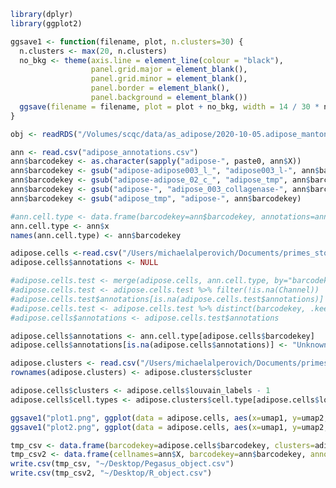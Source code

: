 ```r
library(dplyr)
library(ggplot2)
```

```r
ggsave1 <- function(filename, plot, n.clusters=30) {
  n.clusters <- max(20, n.clusters)
  no_bkg <- theme(axis.line = element_line(colour = "black"),
                  panel.grid.major = element_blank(),
                  panel.grid.minor = element_blank(),
                  panel.border = element_blank(),
                  panel.background = element_blank()) 
  ggsave(filename = filename, plot = plot + no_bkg, width = 14 / 30 * n.clusters, height = 10) #saves plot with custom dimensions 
}
```



```r
obj <- readRDS("/Volumes/scqc/data/as_adipose/2020-10-05.adipose_manton.RDS")
```

```r
ann <- read.csv("adipose_annotations.csv")
ann$barcodekey <- as.character(sapply("adipose-", paste0, ann$X))
ann$barcodekey <- gsub("adipose-adipose003_l_", "adipose003_l-", ann$barcodekey)
ann$barcodekey <- gsub("adipose-adipose_02_c_", "adipose_tmp", ann$barcodekey)
ann$barcodekey <- gsub("adipose-", "adipose_003_collagenase-", ann$barcodekey)
ann$barcodekey <- gsub("adipose_tmp", "adipose-", ann$barcodekey)

#ann.cell.type <- data.frame(barcodekey=ann$barcodekey, annotations=ann$x)
ann.cell.type <- ann$x
names(ann.cell.type) <- ann$barcodekey

adipose.cells <-read.csv("/Users/michaelalperovich/Documents/primes_storage/output_pg/mc_human/adipose/filtered_cells_plots/no_outlier/!cells.csv")
adipose.cells$annotations <- NULL

#adipose.cells.test <- merge(adipose.cells, ann.cell.type, by="barcodekey", all=TRUE)
#adipose.cells.test <- adipose.cells.test %>% filter(!is.na(Channel))
#adipose.cells.test$annotations[is.na(adipose.cells.test$annotations)] <- "Unknown"
#adipose.cells.test <- adipose.cells.test %>% distinct(barcodekey, .keep_all = TRUE)
#adipose.cells$annotations <- adipose.cells.test$annotations

adipose.cells$annotations <- ann.cell.type[adipose.cells$barcodekey]
adipose.cells$annotations[is.na(adipose.cells$annotations)] <- "Unknown"
```

```r
adipose.clusters <- read.csv("/Users/michaelalperovich/Documents/primes_storage/output_pg/mc_human/adipose/filtered_cells_plots/no_outlier/!clusters.csv")
rownames(adipose.clusters) <- adipose.clusters$cluster

adipose.cells$clusters <- adipose.cells$louvain_labels - 1
adipose.cells$cell.types <- adipose.clusters$cell.type[adipose.cells$louvain_labels]
```



```r
ggsave1("plot1.png", ggplot(data = adipose.cells, aes(x=umap1, y=umap2, color=annotations)) + geom_point(size = 1.5))
ggsave1("plot2.png", ggplot(data = adipose.cells, aes(x=umap1, y=umap2, color=cell.types)) + geom_point(size = 1.5))
```

```r
tmp_csv <- data.frame(barcodekey=adipose.cells$barcodekey, clusters=adipose.cells$clusters, cell_types=adipose.cells$cell.types, umap1=adipose.cells$umap1, umap2=adipose.cells$umap2)
tmp_csv2 <- data.frame(cellnames=ann$X, barcodekey=ann$barcodekey, annotations=ann$x, orig.ident=obj$orig.ident)
write.csv(tmp_csv, "~/Desktop/Pegasus_object.csv")
write.csv(tmp_csv2, "~/Desktop/R_object.csv")
```

